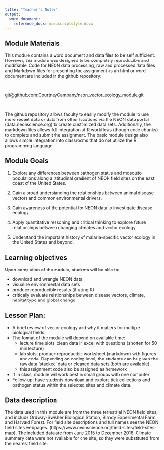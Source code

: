 ```yaml
---
title: "Teacher's Notes"
output:
  word_document:
    reference_docx: manuscriptstyle.docx
---
```


## Module Materials

This module contains a word document and data files to be self sufficient. However, this module was designed to be completely reproducible and modifiable. Code for NEON data processing, raw and processed data files and Markdown files for presenting the assignment as an html or word document are included in the github repository:

\

git@github.com:CourtneyCampany/neon_vector_ecology_module.git

\

The github repository allows faculty to easily modify the module to use more recent data or data from other locations via the NEON data portal (data.neonscience.org) to create customized data sets. Additionally, the markdown files allows full integration of R workflows (though code chunks) to complete and submit the assignment. The basic module design also allows simple integration into classrooms that do not utilize the R programming language.  


## Module Goals

1) Explore any differences between pathogen status and mosquito populations along a latitudinal gradient of NEON field sites on the east coast of the United States.
\

2) Gain a broad understanding the relationships between animal disease vectors and common environmental drivers.
\

3) Gain awareness of the potential for NEON data to investigate disease ecology.
\

4) Apply quantitative reasoning and critical thinking to explore future relationships between changing climates and vector ecology.
\

5) Understand the important history of malaria-specific vector ecology in the United States and beyond.

## Learning objectives

Upon completion of the module, students will be able to:

* download and wrangle NEON data
* visualize environmental data sets
* produce reproducible results (if using R)
* critically evaluate relationships between disease vectors, climate, habitat type and global change

## Lesson Plan:
* A brief review of vector ecology and why it matters for multiple biological fields.  
* The format of the module will depend on available time:
    + lecture time slots: clean data in excel with questions (shorten for 50 min lecture)
    + lab slots: produce reproducible worksheet (markdown) with figures and code. Depending on coding level, the students can be given the raw data 'stacked' data or cleaned data sets (both are available)
    + this assignment code also be assigned as homework
* If in class, module will work best in small groups with one computer
* Follow-up: have students download and explore tick collections and pathogen status within the selected sites and climate data.

## Data description
The data used in this module are from the three terrestrial NEON field sites, and include Ordway-Swisher Biological Station, Blandy Experimental Farm and Harvard Forest. For field site descriptions and full names see the NEON field sites webpages.
(https://www.neonscience.org/field-sites/field-sites-map). The included data are from June 2015 to December 2016. Climate summary data were not available for one site, so they were substituted from the nearest field site.

